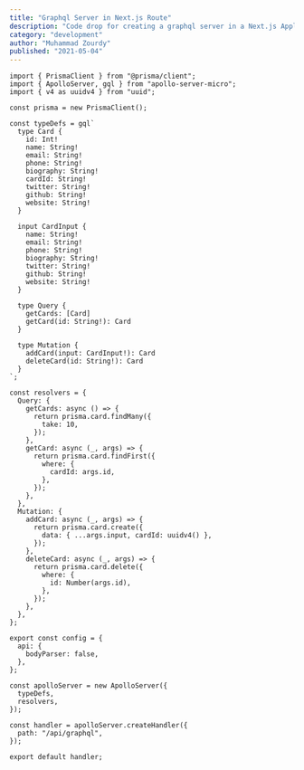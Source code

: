 ---
title: "Graphql Server in Next.js Route"
description: "Code drop for creating a graphql server in a Next.js Application route."
category: "development"
author: "Muhammad Zourdy"
published: "2021-05-04"
---

```js:/pages/api/graphql
import { PrismaClient } from "@prisma/client";
import { ApolloServer, gql } from "apollo-server-micro";
import { v4 as uuidv4 } from "uuid";

const prisma = new PrismaClient();

const typeDefs = gql`
  type Card {
    id: Int!
    name: String!
    email: String!
    phone: String!
    biography: String!
    cardId: String!
    twitter: String!
    github: String!
    website: String!
  }

  input CardInput {
    name: String!
    email: String!
    phone: String!
    biography: String!
    twitter: String!
    github: String!
    website: String!
  }

  type Query {
    getCards: [Card]
    getCard(id: String!): Card
  }

  type Mutation {
    addCard(input: CardInput!): Card
    deleteCard(id: String!): Card
  }
`;

const resolvers = {
  Query: {
    getCards: async () => {
      return prisma.card.findMany({
        take: 10,
      });
    },
    getCard: async (_, args) => {
      return prisma.card.findFirst({
        where: {
          cardId: args.id,
        },
      });
    },
  },
  Mutation: {
    addCard: async (_, args) => {
      return prisma.card.create({
        data: { ...args.input, cardId: uuidv4() },
      });
    },
    deleteCard: async (_, args) => {
      return prisma.card.delete({
        where: {
          id: Number(args.id),
        },
      });
    },
  },
};

export const config = {
  api: {
    bodyParser: false,
  },
};

const apolloServer = new ApolloServer({
  typeDefs,
  resolvers,
});

const handler = apolloServer.createHandler({
  path: "/api/graphql",
});

export default handler;

```
